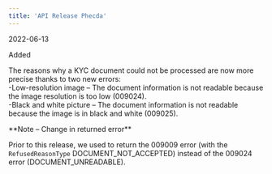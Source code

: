 ```yaml
---  
title: 'API Release Phecda'  
---  
```

<span class="date">2022-06-13</span>  
  
  
<div class="pill pill-green">Added</div>  
  

The reasons why a KYC document could not be processed are now more precise thanks to two new errors:  
-Low-resolution image – The document information is not readable because the image resolution is too low (009024).  
-Black and white picture – The document information is not readable because the image is in black and white (009025).  

<Note>  
**Note – Change in returned error** 
  
Prior to this release, we used to return the 009009 error (with the `RefusedReasonType` DOCUMENT_NOT_ACCEPTED) instead of the 009024 error (DOCUMENT_UNREADABLE).  
</Note>